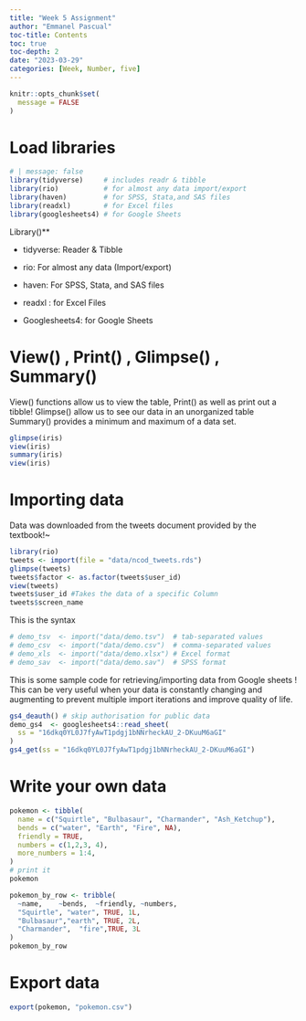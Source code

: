 ```yaml
---
title: "Week 5 Assignment"
author: "Emmanel Pascual"
toc-title: Contents
toc: true
toc-depth: 2
date: "2023-03-29"
categories: [Week, Number, five]
---
```


```r
knitr::opts_chunk$set(
  message = FALSE
)
```

# Load libraries

```r
# | message: false
library(tidyverse)     # includes readr & tibble
library(rio)           # for almost any data import/export
library(haven)         # for SPSS, Stata,and SAS files
library(readxl)        # for Excel files
library(googlesheets4) # for Google Sheets
```

Library()\*\*

-   tidyverse: Reader & Tibble

-   rio: For almost any data (Import/export) 

-   haven: For SPSS, Stata, and SAS files 

-   readxl : for Excel Files 

-   Googlesheets4: for Google Sheets 

# **View() , Print() , Glimpse() , Summary()**

View() functions allow us to view the table, Print() as well as print out a tibble! Glimpse() allow us to see our data in an unorganized table\
Summary() provides a minimum and maximum of a data set.

```r
glimpse(iris)
view(iris)
summary(iris)
view(iris)

```

# Importing data

Data was downloaded from the tweets document provided by the textbook!\~

```r
library(rio)
tweets <- import(file = "data/ncod_tweets.rds")
glimpse(tweets)
tweets$factor <- as.factor(tweets$user_id)
view(tweets)
tweets$user_id #Takes the data of a specific Column
tweets$screen_name
```

This is the syntax

```r
# demo_tsv  <- import("data/demo.tsv")  # tab-separated values
# demo_csv  <- import("data/demo.csv")  # comma-separated values
# demo_xls  <- import("data/demo.xlsx") # Excel format
# demo_sav  <- import("data/demo.sav")  # SPSS format
```

This is some sample code for retrieving/importing data from Google sheets ! This can be very useful when your data is constantly changing and augmenting to prevent multiple import iterations and improve quality of life.

```r
gs4_deauth() # skip authorisation for public data
demo_gs4  <- googlesheets4::read_sheet(
  ss = "16dkq0YL0J7fyAwT1pdgj1bNNrheckAU_2-DKuuM6aGI"
)
gs4_get(ss = "16dkq0YL0J7fyAwT1pdgj1bNNrheckAU_2-DKuuM6aGI")
```

# Write your own data

```r
pokemon <- tibble(
  name = c("Squirtle", "Bulbasaur", "Charmander", "Ash_Ketchup"),
  bends = c("water", "Earth", "Fire", NA),
  friendly = TRUE, 
  numbers = c(1,2,3, 4),
  more_numbers = 1:4,
)
# print it
pokemon
```

```r
pokemon_by_row <- tribble(
  ~name,    ~bends,  ~friendly, ~numbers,
  "Squirtle", "water", TRUE, 1L,
  "Bulbasaur","earth", TRUE, 2L,
  "Charmander",  "fire",TRUE, 3L
)
pokemon_by_row
```

# Export data

```r
export(pokemon, "pokemon.csv")
```

